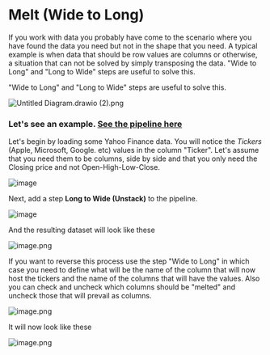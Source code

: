 # Melt (Wide to Long)

If you work with data you probably have come to the scenario where you have found the data you need but not in the shape that you need. A typical example is when data that should be row values are columns or otherwise, a situation that can not be solved by simply transposing the data. "Wide to Long" and "Long to Wide" steps are useful to solve this.

"Wide to Long" and "Long to Wide" steps are useful to solve this.

![Untitled Diagram.drawio (2).png](https://alphacast-images.s3.us-west-2.amazonaws.com/next-s3-uploads/7b03ceaf-082a-4008-a759-a7218f89c6a0/Untitled-Diagram.drawio-%282%29.png)

### Let's see an example. [See the pipeline here](https://www.alphacast.io/pipelines/2022-6-10-UYhLlh/view)

Let's begin by loading some Yahoo Finance data. You will notice the *Tickers* (Apple, Microsoft, Google. etc) values in the column "Ticker". Let's assume that you need them to be columns, side by side and that you only need the Closing price and not Open-High-Low-Close.

![image](https://user-images.githubusercontent.com/90727312/222463299-2160a257-c31c-4e10-97cf-45cefb512549.png)

Next, add a step **Long to Wide (Unstack)** to the pipeline.

![image](https://user-images.githubusercontent.com/90727312/222463677-55879ece-93f1-4bd1-adfc-c1aadce9c1aa.png)

And the resulting dataset will look like these

![image.png](https://alphacast-images.s3.us-west-2.amazonaws.com/next-s3-uploads/65fd0a22-399d-4b3e-8203-a670b4b810a6/image.png)

If you want to reverse this process use the step "Wide to Long" in which case you need to define what will be the name of the column that will now host the tickers and the name of the columns that will have the values. Also you can check and uncheck which columns should be "melted" and uncheck those that will prevail as columns.

![image.png](https://alphacast-images.s3.us-west-2.amazonaws.com/next-s3-uploads/4c31f31b-23ab-4568-b722-98ebaab7e7a1/image.png)

It will now look like these

![image.png](https://alphacast-images.s3.us-west-2.amazonaws.com/next-s3-uploads/88d0f61d-e0ba-4ec5-9a5f-24ebcda1796b/image.png)
